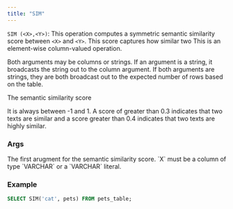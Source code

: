 ```yaml
---
title: "SIM"
---
```


`SIM (<X>,<Y>)`: This operation computes a symmetric semantic similarity score between `<X>` and `<Y>`. This score captures how similar two  This is an element-wise column-valued operation.

Both arguments may be columns or strings. If an argument is a string, it broadcasts the string out to the column argument. If both arguments are strings,
they are both broadcast out to the expected number of rows based on the
table.

The semantic similarity score 

It is always between -1 and 1. A score of
greater than 0.3 indicates that two texts are similar and a score greater than
0.4 indicates that two texts are highly similar.

### Args

<ParamField query="X" type="VARCHAR">
  The first arugment for the semantic similarity score. `X` must be a column of type `VARCHAR` or a `VARCHAR` literal.
</ParamField>

### Example

```sql
SELECT SIM('cat', pets) FROM pets_table;
```
